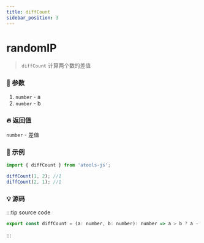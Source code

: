 ```yaml
---
title: diffCount
sidebar_position: 3
---
```


# randomIP

> `diffCount` 计算两个数的差值

### :bento: 参数

1. `number` - a
2. `number` - b

### :fire: 返回值

`number` - 差值

### :rocket: 示例

```jsx
import { diffCount } from 'atools-js';

diffCount(1, 2); //1
diffCount(2, 1); //1
```

### :bulb: 源码

:::tip source code

```js title="/atools/_calc/diffCount.ts"
export const diffCount = (a: number, b: number): number => a > b ? a - b : b - a
```

:::
